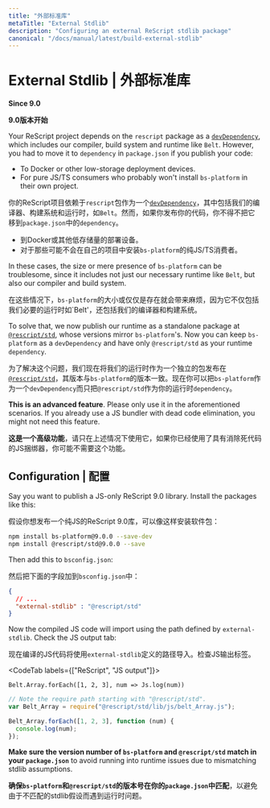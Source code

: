 ```yaml
---
title: "外部标准库"
metaTitle: "External Stdlib"
description: "Configuring an external ReScript stdlib package"
canonical: "/docs/manual/latest/build-external-stdlib"
---
```


# External Stdlib | 外部标准库

**Since 9.0**

**9.0版本开始**

Your ReScript project depends on the `rescript` package as a [`devDependency`](https://docs.npmjs.com/specifying-dependencies-and-devdependencies-in-a-package-json-file), which includes our compiler, build system and runtime like `Belt`. However, you had to move it to `dependency` in `package.json` if you publish your code:
- To Docker or other low-storage deployment devices.
- For pure JS/TS consumers who probably won't install `bs-platform` in their own project.

你的ReScript项目依赖于`rescript`包作为一个[`devDependency`](https://docs.npmjs.com/specifying-dependencies-and-devdependencies-in-a-package-json-file)，其中包括我们的编译器、构建系统和运行时，如`Belt`。然而，如果你发布你的代码，你不得不把它移到`package.json`中的`dependency`。
- 到Docker或其他低存储量的部署设备。
- 对于那些可能不会在自己的项目中安装`bs-platform`的纯JS/TS消费者。

In these cases, the size or mere presence of `bs-platform` can be troublesome, since it includes not just our necessary runtime like `Belt`, but also our compiler and build system.

在这些情况下，`bs-platform`的大小或仅仅是存在就会带来麻烦，因为它不仅包括我们必要的运行时如`Belt'，还包括我们的编译器和构建系统。


To solve that, we now publish our runtime as a standalone package at [`@rescript/std`](https://www.npmjs.com/package/@rescript/std), whose versions mirror `bs-platform`'s. Now you can keep `bs-platform` as a `devDependency` and have only `@rescript/std` as your runtime `dependency`.

为了解决这个问题，我们现在将我们的运行时作为一个独立的包发布在[`@rescript/std`](https://www.npmjs.com/package/@rescript/std)，其版本与`bs-platform`的版本一致。现在你可以把`bs-platform`作为一个`devDependency`而只把`@rescript/std`作为你的运行时`dependency`。


**This is an advanced feature**. Please only use it in the aforementioned scenarios. If you already use a JS bundler with dead code elimination, you might not need this feature.

**这是一个高级功能**，请只在上述情况下使用它，如果你已经使用了具有消除死代码的JS捆绑器，你可能不需要这个功能。

## Configuration | 配置

Say you want to publish a JS-only ReScript 9.0 library. Install the packages like this:

假设你想发布一个纯JS的ReScript 9.0库，可以像这样安装软件包：


```sh
npm install bs-platform@9.0.0 --save-dev
npm install @rescript/std@9.0.0 --save
```

Then add this to `bsconfig.json`:

然后把下面的字段加到`bsconfig.json`中：

```json
{
  // ...
  "external-stdlib" : "@rescript/std"
}
```

Now the compiled JS code will import using the path defined by `external-stdlib`. Check the JS output tab:


现在编译的JS代码将使用`external-stdlib`定义的路径导入。检查JS输出标签。

<CodeTab labels={["ReScript", "JS output"]}>

```res
Belt.Array.forEach([1, 2, 3], num => Js.log(num))
```

```js
// Note the require path starting with "@rescript/std".
var Belt_Array = require("@rescript/std/lib/js/belt_Array.js");

Belt_Array.forEach([1, 2, 3], function (num) {
  console.log(num);
});
```

</CodeTab>

**Make sure the version number of `bs-platform` and `@rescript/std` match in your `package.json`** to avoid running into runtime issues due to mismatching stdlib assumptions.

**确保`bs-platform`和`@rescript/std`的版本号在你的`package.json`中匹配**，以避免由于不匹配的stdlib假设而遇到运行时问题。

